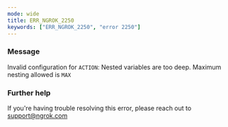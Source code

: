 ```yaml
---
mode: wide
title: ERR_NGROK_2250
keywords: ["ERR_NGROK_2250", "error 2250"]
---
```


### Message

Invalid configuration for `ACTION`: Nested variables are too deep. Maximum nesting allowed is `MAX`

### Further help

If you're having trouble resolving this error, please reach out to [support@ngrok.com](mailto:support@ngrok.com?subject=Help%20with%20ERR_NGROK_2250)
